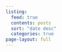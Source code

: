 ```yaml
---
listing:
  feed: true
  contents: posts
  sort: "date desc"
  categories: true
page-layout: full
---
```

